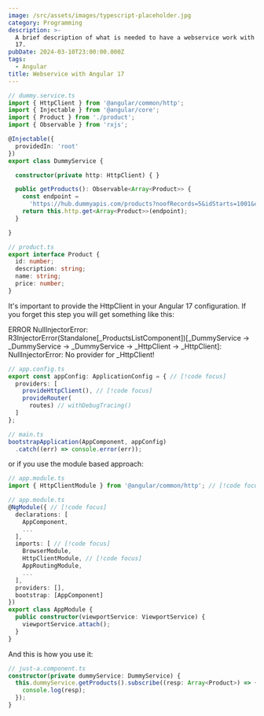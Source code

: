 ```yaml
---
image: /src/assets/images/typescript-placeholder.jpg
category: Programming
description: >-
  A brief description of what is needed to have a webservice work with angular
  17.
pubDate: 2024-03-10T23:00:00.000Z
tags:
  - Angular
title: Webservice with Angular 17
---
```


```typescript
// dummy.service.ts
import { HttpClient } from '@angular/common/http';
import { Injectable } from '@angular/core';
import { Product } from './product';
import { Observable } from 'rxjs';

@Injectable({
  providedIn: 'root'
})
export class DummyService {

  constructor(private http: HttpClient) { }

  public getProducts(): Observable<Array<Product>> {
    const endpoint =
      'https://hub.dummyapis.com/products?noofRecords=5&idStarts=1001&currency=usd';
    return this.http.get<Array<Product>>(endpoint);
  }

}

```

```typescript
// product.ts
export interface Product {
  id: number;
  description: string;
  name: string;
  price: number;
}
```

It's important to provide the HttpClient in your Angular 17 configuration. If you forget this step you will get something like this:

ERROR NullInjectorError: R3InjectorError(Standalone\[\_ProductsListComponent])\[\_DummyService -> \_DummyService -> \_DummyService -> \_HttpClient -> \_HttpClient]: 
  NullInjectorError: No provider for \_HttpClient!

```typescript
// app.config.ts
export const appConfig: ApplicationConfig = { // [!code focus]
  providers: [
    provideHttpClient(), // [!code focus]
    provideRouter(
      routes) // withDebugTracing()
  ]
};

// main.ts
bootstrapApplication(AppComponent, appConfig)
  .catch((err) => console.error(err));

```

or if you use the module based approach:

```typescript
// app.module.ts
import { HttpClientModule } from '@angular/common/http'; // [!code focus]

// app.module.ts
@NgModule({ // [!code focus]
  declarations: [
    AppComponent,
    ...
  ],
  imports: [ // [!code focus]
    BrowserModule,
    HttpClientModule, // [!code focus]
    AppRoutingModule,
    ...
  ],
  providers: [],
  bootstrap: [AppComponent]
})
export class AppModule {
  public constructor(viewportService: ViewportService) {
    viewportService.attach();
  }
}
```

And this is how you use it:

```typescript
// just-a.component.ts
constructor(private dummyService: DummyService) {
  this.dummyService.getProducts().subscribe((resp: Array<Product>) => {
    console.log(resp);
  });
}
```
